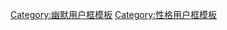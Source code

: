 {{Userbox
  |border-c = black
  |border-s = 1
  |id-c     = black
  |id-s     = 14
  |id-fc    = white
  |info-c   = white
  |info-s   = 10
  |info-fc  = black
  |id       = 呆
  |info     = 這個用戶非常'''呆'''。
  |usercategory = 呆呆維基人
  |nocat    = {{{nocat|}}}
}}<noinclude>
[[Category:幽默用户框模板]]
[[Category:性格用户框模板]]
</noinclude>